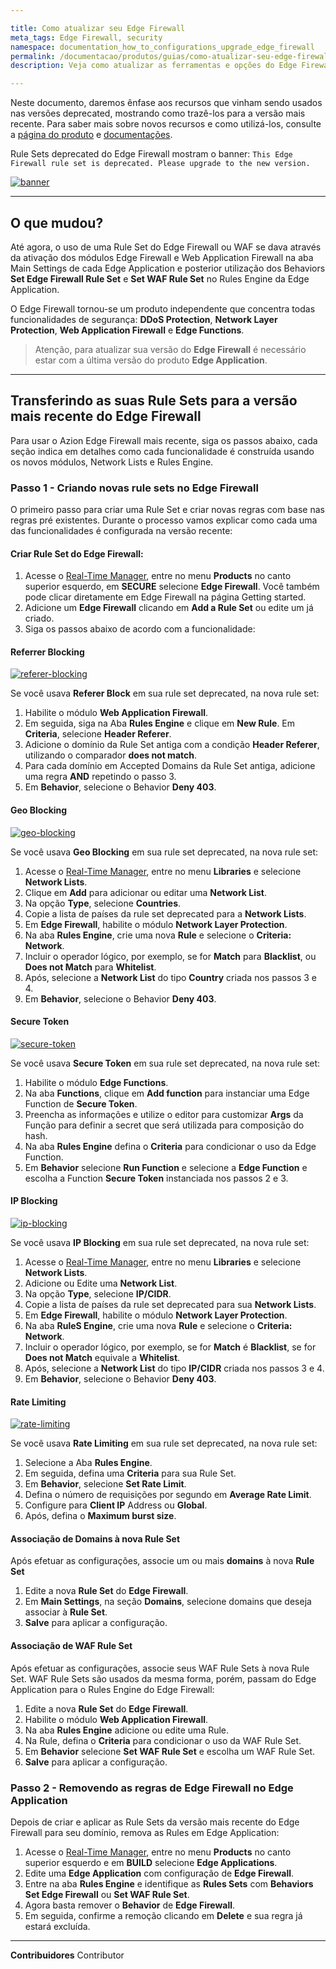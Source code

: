 ```yaml
---

title: Como atualizar seu Edge Firewall
meta_tags: Edge Firewall, security
namespace: documentation_how_to_configurations_upgrade_edge_firewall
permalink: /documentacao/produtos/guias/como-atualizar-seu-edge-firewall/
description: Veja como atualizar as ferramentas e opções do Edge Firewall

---
```


Neste documento, daremos ênfase aos recursos que vinham sendo usados nas versões deprecated, mostrando como trazê-los para a versão mais recente. Para saber mais sobre novos recursos e como utilizá-los, consulte a [página do produto](https://www.azion.com/pt-br/produtos/edge-firewall/) e [documentações](/en/documentation/products/secure/edge-firewall/).

Rule Sets deprecated do Edge Firewall mostram o banner: `This Edge Firewall rule set is deprecated. Please upgrade to the new version.`

[![banner](/assets/docs/images/update-edge-firewall/banner.jpg)](/assets/docs/images/update-edge-firewall/banner.jpg)


---

## O que mudou?

Até agora, o uso de uma Rule Set do Edge Firewall ou WAF se dava através da ativação dos módulos Edge Firewall e Web Application Firewall na aba Main Settings de cada Edge Application e posterior utilização dos Behaviors **Set Edge Firewall Rule Set** e **Set WAF Rule Set** no Rules Engine da Edge Application.

O Edge Firewall tornou-se um produto independente que concentra todas funcionalidades de segurança: **DDoS Protection**, **Network Layer Protection**, **Web Application Firewall** e **Edge Functions**.

> Atenção, para atualizar sua versão do **Edge Firewall** é necessário estar com a última versão do produto **Edge Application**.

---

## Transferindo as suas Rule Sets para a versão mais recente do Edge Firewall

Para usar o Azion Edge Firewall mais recente, siga os passos abaixo, cada seção indica em detalhes como cada funcionalidade é construída usando os novos módulos, Network Lists e Rules Engine.

### Passo 1 - Criando novas rule sets no Edge Firewall

O primeiro passo para criar uma Rule Set e criar novas regras com base nas regras pré existentes. Durante o processo vamos explicar como cada uma das funcionalidades é configurada na versão recente:

#### Criar Rule Set do Edge Firewall:

1. Acesse o [Real-Time Manager](https://manager.azion.com/), entre no menu **Products** no canto superior esquerdo, em **SECURE** selecione **Edge Firewall**. Você também pode clicar diretamente em Edge Firewall na página Getting started.
2. Adicione um **Edge Firewall** clicando em **Add a Rule Set** ou edite um já criado.
3. Siga os passos abaixo de acordo com a funcionalidade:

#### Referrer Blocking

[![referer-blocking](/assets/docs/images/update-edge-firewall/referer-blocking.jpg)](/assets/docs/images/update-edge-firewall/referer-blocking.jpg)

Se você usava **Referer Block** em sua rule set deprecated, na nova rule set:

1. Habilite o módulo **Web Application Firewall**.
2. Em seguida, siga na Aba **Rules Engine** e clique em **New Rule**. Em **Criteria**, selecione **Header Referer**.
3. Adicione o domínio da Rule Set antiga com a condição **Header Referer**, utilizando o comparador **does not match**.
4. Para cada domínio em Accepted Domains da Rule Set antiga, adicione uma regra **AND** repetindo o passo 3.
5. Em **Behavior**, selecione o Behavior **Deny 403**.

#### Geo Blocking

[![geo-blocking](/assets/docs/images/update-edge-firewall/geo-blocking.jpg)](/assets/docs/images/update-edge-firewall/geo-blocking.jpg)

Se você usava **Geo Blocking** em sua rule set deprecated, na nova rule set:

1. Acesse o [Real-Time Manager](https://manager.azion.com/), entre no menu **Libraries** e selecione **Network Lists**.
2. Clique em **Add** para adicionar ou editar uma **Network List**.
3. Na opção **Type**, selecione **Countries**.
4. Copie a lista de países da rule set deprecated para a **Network Lists**.
5. Em **Edge Firewall**, habilite o módulo **Network Layer Protection**.
6. Na aba **Rules Engine**, crie uma nova **Rule** e selecione o **Criteria: Network**.
7. Incluir o operador lógico, por exemplo, se for **Match** para **Blacklist**, ou **Does not Match** para **Whitelist**.
8. Após, selecione a **Network List** do tipo **Country** criada nos passos 3 e 4.
9. Em **Behavior**, selecione o Behavior **Deny 403**.

#### Secure Token

[![secure-token](/assets/docs/images/update-edge-firewall/secure-token.jpg)](/assets/docs/images/update-edge-firewall/secure-token.jpg)

Se você usava **Secure Token** em sua rule set deprecated, na nova rule set:

1. Habilite o módulo **Edge Functions**.
2. Na aba **Functions**, clique em **Add function** para instanciar uma Edge Function de **Secure Token**.
3. Preencha as informações e utilize o editor para customizar **Args** da Função para definir a secret que será utilizada para composição do hash.
4. Na aba **Rules Engine** defina o **Criteria** para condicionar o uso da Edge Function.
5. Em **Behavior** selecione **Run Function** e selecione a **Edge Function** e escolha a Function **Secure Token** instanciada nos passos 2 e 3.

#### IP Blocking

[![ip-blocking](/assets/docs/images/update-edge-firewall/ip-blocking.jpg)](/assets/docs/images/update-edge-firewall/ip-blocking.jpg)

Se você usava **IP Blocking** em sua rule set deprecated, na nova rule set:

1. Acesse o [Real-Time Manager](https://manager.azion.com/), entre no menu **Libraries** e selecione **Network Lists**.
2. Adicione ou Edite uma **Network List**.
3. Na opção **Type**, selecione **IP/CIDR**.
4. Copie a lista de países da rule set deprecated para sua **Network Lists**.
5. Em **Edge Firewall**, habilite o módulo **Network Layer Protection**.
6. Na aba **RuleS Engine**, crie uma nova **Rule** e selecione o **Criteria: Network**.
7. Incluir o operador lógico, por exemplo, se for **Match** é **Blacklist**, se for **Does not Match** equivale a **Whitelist**.
8. Após, selecione a **Network List** do tipo **IP/CIDR** criada nos passos 3 e 4.
9. Em **Behavior**, selecione o Behavior **Deny 403**.

#### Rate Limiting

[![rate-limiting](/assets/docs/images/update-edge-firewall/rate-limiting.jpg)](/assets/docs/images/update-edge-firewall/rate-limiting.jpg)

Se você usava **Rate Limiting** em sua rule set deprecated, na nova rule set:

1. Selecione a Aba **Rules Engine**.
2. Em seguida, defina uma **Criteria** para sua Rule Set.
3. Em **Behavior**, selecione **Set Rate Limit**.
4. Defina o número de requisições por segundo em **Average Rate Limit**.
5. Configure para **Client IP** Address ou **Global**.
6. Após, defina o **Maximum burst size**.

#### Associação de Domains à nova Rule Set

Após efetuar as configurações, associe um ou mais **domains** à nova **Rule Set**

1. Edite a nova **Rule Set** do **Edge Firewall**.
2. Em **Main Settings**, na seção **Domains**, selecione domains que deseja associar à **Rule Set**.
3. **Salve** para aplicar a configuração.

#### Associação de WAF Rule Set

Após efetuar as configurações, associe seus WAF Rule Sets à nova Rule Set. WAF Rule Sets são usados da mesma forma, porém, passam do Edge Application para o Rules Engine do Edge Firewall:

1. Edite a nova **Rule Set** do **Edge Firewall**.
2. Habilite o módulo **Web Application Firewall**.
3. Na aba **Rules Engine** adicione ou edite uma Rule.
4. Na Rule, defina o **Criteria** para condicionar o uso da WAF Rule Set.
5. Em **Behavior** selecione **Set WAF Rule Set** e escolha um WAF Rule Set.
6. **Salve** para aplicar a configuração.

### Passo 2 - Removendo as regras de Edge Firewall no Edge Application

Depois de criar e aplicar as Rule Sets da versão mais recente do Edge Firewall para seu domínio, remova as Rules em Edge Application:

1. Acesse o [Real-Time Manager](https://manager.azion.com/),  entre no menu **Products** no canto superior esquerdo e em **BUILD** selecione **Edge Applications**.
2. Edite uma **Edge Application** com configuração de **Edge Firewall**.
3. Entre na aba **Rules Engine** e identifique as **Rules Sets** com **Behaviors Set Edge Firewall** ou **Set WAF Rule Set**.
4. Agora basta remover o **Behavior** de **Edge Firewall**.
5. Em seguida, confirme a remoção clicando em **Delete** e sua regra já estará excluída.




---


**Contribuidores** <ContributorList>Contributor</ContributorList>
